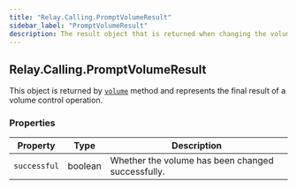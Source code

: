 ```yaml
---
title: "Relay.Calling.PromptVolumeResult"
sidebar_label: "PromptVolumeResult"
description: The result object that is returned when changing the volume of a prompt action.
---
```


[volume]: /sdks/relay-realtime-sdk/v2/language/python/calling/actions/prompt#volume

## Relay.Calling.PromptVolumeResult

This object is returned by [`volume`][volume] method and represents the final result of a volume control operation.

### Properties

| Property | Type | Description |
| -------- | ---- | ----------- |
| `successful` | boolean | Whether the volume has been changed successfully. |